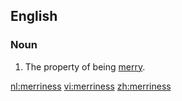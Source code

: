 ==English==
===Noun===
{{en-noun|-}}

#The property of being [[merry]].

[[nl:merriness]]
[[vi:merriness]]
[[zh:merriness]]